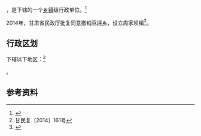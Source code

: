 {{中国乡级行政区|62/12/24/210/000}}

'''{{PAGENAMEBASE}}'''，是{{PRC admin/fullname|62/12/24/210/000|3}}下辖的一个[[乡镇|乡镇]]级行政单位。<ref>{{PRC admin/ref sgc|{{PRC admin/parent|62/12/24/210/000}}}}</ref>

2014年，甘肃省民政厅批复同意撤销[[豆坪乡|豆坪乡]]，设立周家坝镇<ref>甘民复〔2014〕161号</ref>。

== 行政区划 ==

{{PAGENAMEBASE}}下辖以下地区：<ref>{{PRC admin/ref sgc|62/12/24/210/000}}</ref>

{{PRC admin/children|62/12/24/210/000}}。

== 参考资料 ==

{{reflist}}

{{行政区划小作品}}
{{PRC admin/navcat|62/12/24/210/000}}